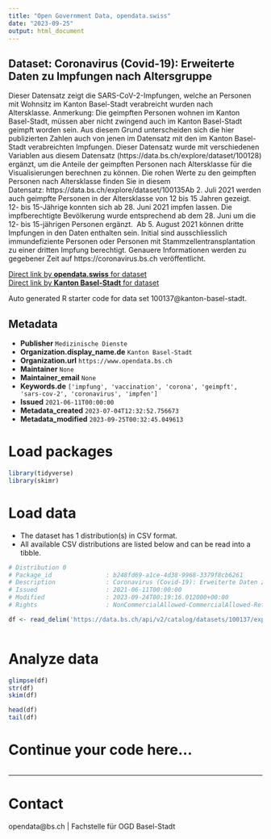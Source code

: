 ```yaml
---
title: "Open Government Data, opendata.swiss"
date: "2023-09-25"
output: html_document
---
```


## Dataset: Coronavirus (Covid-19): Erweiterte Daten zu Impfungen nach Altersgruppe

Dieser Datensatz zeigt die SARS-CoV-2-Impfungen, welche an Personen mit Wohnsitz im Kanton Basel-Stadt verabreicht wurden nach Altersklasse. Anmerkung: Die geimpften Personen wohnen im Kanton Basel-Stadt, müssen aber nicht zwingend auch im Kanton Basel-Stadt geimpft worden sein. Aus diesem Grund unterscheiden sich die hier publizierten Zahlen auch von jenen im Datensatz mit den im Kanton Basel-Stadt verabreichten Impfungen. Dieser Datensatz wurde mit verschiedenen Variablen aus diesem Datensatz (https://data.bs.ch/explore/dataset/100128) ergänzt, um die Anteile der geimpften Personen nach Altersklasse für die Visualisierungen berechnen zu können. Die rohen Werte zu den geimpften Personen nach Altersklasse finden Sie in diesem Datensatz: https://data.bs.ch/explore/dataset/100135Ab 2. Juli 2021 werden auch geimpfte Personen in der Altersklasse von 12 bis 15 Jahren gezeigt. 12- bis 15-Jährige konnten sich ab 28. Juni 2021 impfen lassen. Die impfberechtigte Bevölkerung wurde entsprechend ab dem 28. Juni um die 12- bis 15-jährigen Personen ergänzt. 
Ab 5. August 2021 können dritte Impfungen in den Daten enthalten sein. Initial sind ausschliesslich immundefiziente Personen oder Personen mit Stammzellentransplantation zu einer dritten Impfung berechtigt. Genauere Informationen werden zu gegebener Zeit auf https://coronavirus.bs.ch veröffentlicht. 


[Direct link by **opendata.swiss** for dataset](https://opendata.swiss/de/dataset/coronavirus-covid-19-erweiterte-daten-zu-impfungen-nach-altersgruppe)<br>
[Direct link by **Kanton Basel-Stadt** for dataset](https://data.bs.ch/explore/dataset/100137/)

Auto generated R starter code for data set 100137@kanton-basel-stadt.

## Metadata

- **Publisher** `Medizinische Dienste`
- **Organization.display_name.de** `Kanton Basel-Stadt`
- **Organization.url** `https://www.opendata.bs.ch`
- **Maintainer** `None`
- **Maintainer_email** `None`
- **Keywords.de** `['impfung', 'vaccination', 'corona', 'geimpft', 'sars-cov-2', 'coronavirus', 'impfen']`
- **Issued** `2021-06-11T00:00:00`
- **Metadata_created** `2023-07-04T12:32:52.756673`
- **Metadata_modified** `2023-09-25T00:32:45.049613`


# Load packages

```r

library(tidyverse)
library(skimr)

```

# Load data

-   The dataset has 1 distribution(s) in CSV format.
-   All available CSV distributions are listed below and can be read into a tibble.

```r

# Distribution 0
# Package_id               : b248fd69-a1ce-4d38-9968-3379f8cb6261
# Description              : Coronavirus (Covid-19): Erweiterte Daten zu Impfungen nach Altersgruppe (csv)
# Issued                   : 2021-06-11T00:00:00
# Modified                 : 2023-09-24T00:19:16.012000+00:00
# Rights                   : NonCommercialAllowed-CommercialAllowed-ReferenceRequired

df <- read_delim('https://data.bs.ch/api/v2/catalog/datasets/100137/exports/csv')



```

# Analyze data

```r

glimpse(df)
str(df)
skim(df)

head(df)
tail(df)

```

# Continue your code here...

```r

```

------------------------------------------------------------------------

# Contact

opendata@bs.ch | Fachstelle für OGD Basel-Stadt
